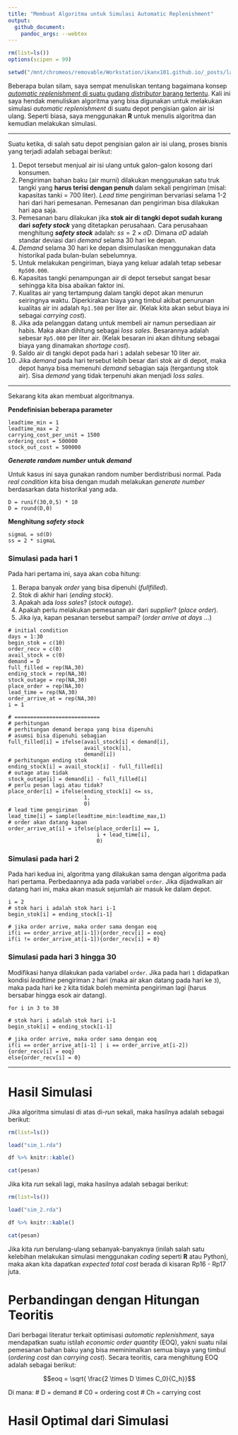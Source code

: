 ```yaml
---
title: "Membuat Algoritma untuk Simulasi Automatic Replenishment"
output: 
  github_document:
    pandoc_args: --webtex
---
```


```r
rm(list=ls())
options(scipen = 99)

setwd("/mnt/chromeos/removable/Workstation/ikanx101.github.io/_posts/lainnya/replenish 2/")

```

Beberapa bulan silam, saya sempat menuliskan tentang bagaimana konsep [_automatic replenishment_ di suatu gudang _distributor_ barang tertentu](https://ikanx101.com/blog/auto-replenish/). Kali ini saya hendak menuliskan algoritma yang bisa digunakan untuk melakukan simulasi _automatic replenishment_ di suatu depot pengisian galon air isi ulang. Seperti biasa, saya menggunakan __R__ untuk menulis algoritma dan kemudian melakukan simulasi.

---

Suatu ketika, di salah satu depot pengisian galon air isi ulang, proses bisnis yang terjadi adalah sebagai berikut:

1. Depot tersebut menjual air isi ulang untuk galon-galon kosong dari konsumen.
1. Pengiriman bahan baku (air murni) dilakukan menggunakan satu truk tangki yang __harus terisi dengan penuh__ dalam sekali pengiriman (misal: kapasitas tanki = 700 liter). _Lead time_ pengiriman bervariasi selama 1-2 hari dari hari pemesanan. Pemesanan dan pengiriman bisa dilakukan hari apa saja.
1. Pemesanan baru dilakukan jika __stok air di tangki depot sudah kurang dari__ ___safety stock___ yang ditetapkan perusahaan. Cara perusahaan menghitung ___safety stock___ adalah: $ss = 2 \times \sigma D$. Dimana $\sigma D$ adalah standar deviasi dari _demand_ selama 30 hari ke depan.
1. _Demand_ selama 30 hari ke depan disimulasikan menggunakan data historikal pada bulan-bulan sebelumnya.
1. Untuk melakukan pengiriman, biaya yang keluar adalah tetap sebesar `Rp500.000`.
1. Kapasitas tangki penampungan air di depot tersebut sangat besar sehingga kita bisa abaikan faktor ini.
1. Kualitas air yang tertampung dalam tangki depot akan menurun seiringnya waktu. Diperkirakan biaya yang timbul akibat penurunan kualitas air ini adalah `Rp1.500` per liter air. (Kelak kita akan sebut biaya ini sebagai _carrying cost_).
1. Jika ada pelanggan datang untuk membeli air namun persediaan air habis. Maka akan dihitung sebagai _loss sales_. Besarannya adalah sebesar `Rp5.000` per liter air. (Kelak besaran ini akan dihitung sebagai biaya yang dinamakan _shortage cost_).
1. Saldo air di tangki depot pada hari `1` adalah sebesar 10 liter air.
1. Jika _demand_ pada hari tersebut lebih besar dari stok air di depot, maka depot hanya bisa memenuhi _demand_ sebagian saja (tergantung stok air). Sisa _demand_ yang tidak terpenuhi akan menjadi _loss sales_.

---

Sekarang kita akan membuat algoritmanya.

__Pendefinisian beberapa parameter__

```
leadtime_min = 1
leadtime_max = 2
carrying_cost_per_unit = 1500
ordering_cost = 500000
stock_out_cost = 500000
```

___Generate random number___ __untuk__ ___demand___

Untuk kasus ini saya gunakan random number berdistribusi normal. Pada _real condition_ kita bisa dengan mudah melakukan _generate number_ berdasarkan data historikal yang ada.

```
D = runif(30,0,5) * 10 
D = round(D,0)
```

__Menghitung__ ___safety stock___

```
sigmaL = sd(D)
ss = 2 * sigmaL
```

### Simulasi pada hari 1

Pada hari pertama ini, saya akan coba hitung:

1. Berapa banyak _order_ yang bisa dipenuhi (_fullfilled_).
1. Stok di akhir hari (_ending stock_).
1. Apakah ada _loss sales_? (_stock outage_).
1. Apakah perlu melakukan pemesanan air dari _supplier_? (_place order_).
1. Jika iya, kapan pesanan tersebut sampai? (_order arrive at days ..._)

```
# initial condition
days = 1:30
begin_stok = c(10)
order_recv = c(0)
avail_stock = c(0)
demand = D
full_filled = rep(NA,30)
ending_stock = rep(NA,30)
stock_outage = rep(NA,30)
place_order = rep(NA,30)
lead_time = rep(NA,30)
order_arrive_at = rep(NA,30)
i = 1

# ===========================
# perhitungan
# perhitungan demand berapa yang bisa dipenuhi
# asumsi bisa dipenuhi sebagian
full_filled[i] = ifelse(avail_stock[i] < demand[i],
                        avail_stock[i],
                        demand[i])
# perhitungan ending stok
ending_stock[i] = avail_stock[i] - full_filled[i]                     
# outage atau tidak
stock_outage[i] = demand[i] - full_filled[i]
# perlu pesan lagi atau tidak?
place_order[i] = ifelse(ending_stock[i] <= ss,
                        1,
                        0)
# lead time pengiriman
lead_time[i] = sample(leadtime_min:leadtime_max,1)
# order akan datang kapan
order_arrive_at[i] = ifelse(place_order[i] == 1,
                            i + lead_time[i],
                            0)
```

### Simulasi pada hari 2

Pada hari kedua ini, algoritma yang dilakukan sama dengan algoritma pada hari pertama. Perbedaannya ada pada variabel `order`. Jika dijadwalkan air datang hari ini, maka akan masuk sejumlah air masuk ke dalam depot.

```
i = 2
# stok hari i adalah stok hari i-1
begin_stok[i] = ending_stock[i-1]

# jika order arrive, maka order sama dengan eoq
if(i == order_arrive_at[i-1]){order_recv[i] = eoq}
if(i != order_arrive_at[i-1]){order_recv[i] = 0}
```

### Simulasi pada hari 3 hingga 30

Modifikasi hanya dilakukan pada variabel `order`. Jika pada hari `1` didapatkan kondisi _leadtime_ pengiriman `2` hari (maka air akan datang pada hari ke `3`), maka pada hari ke `2` kita tidak boleh meminta pengiriman lagi (harus bersabar hingga esok air datang).

```
for i in 3 to 30

# stok hari i adalah stok hari i-1
begin_stok[i] = ending_stock[i-1]

# jika order arrive, maka order sama dengan eoq
if(i == order_arrive_at[i-1] | i == order_arrive_at[i-2]){order_recv[i] = eoq}
else{order_recv[i] = 0}
```

---

# Hasil Simulasi

Jika algoritma simulasi di atas di-_run_ sekali, maka hasilnya adalah sebagai berikut:

```r
rm(list=ls())

load("sim_1.rda")

df %>% knitr::kable()

cat(pesan)
```

Jika kita _run_ sekali lagi, maka hasilnya adalah sebagai berikut:

```r
rm(list=ls())

load("sim_2.rda")

df %>% knitr::kable()

cat(pesan)
```

Jika kita _run_ berulang-ulang sebanyak-banyaknya (inilah salah satu kelebihan melakukan simulasi menggunakan _coding_ seperti __R__ atau Python), maka akan kita dapatkan _expected total cost_ berada di kisaran Rp16 - Rp17 juta.

# Perbandingan dengan Hitungan Teoritis

Dari berbagai literatur terkait optimisasi _automatic replenishment_, saya mendapatkan suatu istilah _economic order quantity_ (EOQ), yakni suatu nilai pemesanan bahan baku yang bisa meminimalkan semua biaya yang timbul (_ordering cost_ dan _carrying cost_). Secara teoritis, cara menghitung EOQ adalah sebagai berikut:

$$eoq = \sqrt{ \frac{2 \times D \times C_0}{C_h}}$$
        
Di mana:
        # D = demand 
        # C0 = ordering cost
        # Ch = carrying cost

# Hasil Optimal dari Simulasi
